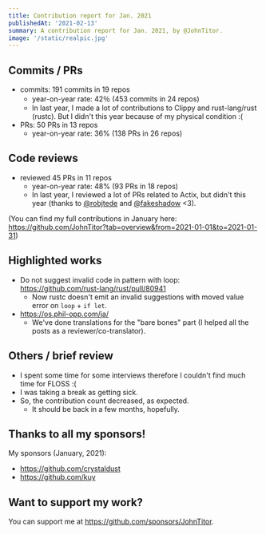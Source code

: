 ```yaml
---
title: Contribution report for Jan. 2021
publishedAt: '2021-02-13'
summary: A contribution report for Jan. 2021, by @JohnTitor.
image: '/static/realpic.jpg'
---
```


## Commits / PRs

- commits: 191 commits in 19 repos
  - year-on-year rate: 42％ (453 commits in 24 repos)
  - In last year, I made a lot of contributions to Clippy and rust-lang/rust (rustc).
    But I didn't this year because of my physical condition :(
- PRs: 50 PRs in 13 repos
  - year-on-year rate: 36% (138 PRs in 26 repos)

## Code reviews

- reviewed 45 PRs in 11 repos
  - year-on-year rate: 48% (93 PRs in 18 repos)
  - In last year, I reviewed a lot of PRs related to Actix, but didn't this year
    (thanks to [@robjtede](https://github.com/robjtede) and [@fakeshadow](https://github.com/fakeshadow) <3).

(You can find my full contributions in January here: <https://github.com/JohnTitor?tab=overview&from=2021-01-01&to=2021-01-31>)

## Highlighted works

- Do not suggest invalid code in pattern with loop: <https://github.com/rust-lang/rust/pull/80941>
  - Now rustc doesn't emit an invalid suggestions with moved value error on `loop` + `if let`.
- <https://os.phil-opp.com/ja/>
  - We've done translations for the "bare bones" part (I helped all the posts as a reviewer/co-translator).

## Others / brief review

- I spent some time for some interviews therefore I couldn't find much time for FLOSS :(
- I was taking a break as getting sick.
- So, the contribution count decreased, as expected.
  - It should be back in a few months, hopefully.

## Thanks to all my sponsors!

My sponsors (January, 2021):

- <https://github.com/crystaldust>
- <https://github.com/kuy>

## Want to support my work?

You can support me at <https://github.com/sponsors/JohnTitor>.
